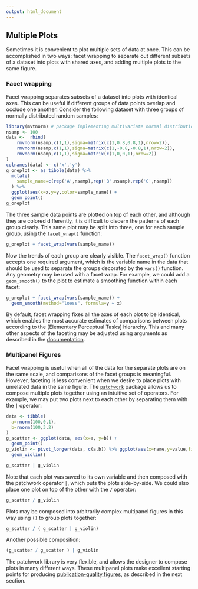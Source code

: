 ```yaml
---
output: html_document
---
```



## Multiple Plots

Sometimes it is convenient to plot multiple sets of data at once. This can be
accomplished in two ways: facet wrapping to separate out different subsets of a
dataset into plots with shared axes, and adding multiple plots to the same
figure.

### Facet wrapping

Facet wrapping separates subsets of a dataset into plots with identical axes.
This can be useful if different groups of data points overlap and occlude one
another. Consider the following dataset with three groups of normally
distributed random samples:

```r
library(mvtnorm) # package implementing multivariate normal distributions
nsamp <- 100
data <-  rbind(
    rmvnorm(nsamp,c(1,1),sigma=matrix(c(1,0.8,0.8,1),nrow=2)),
    rmvnorm(nsamp,c(1,1),sigma=matrix(c(1,-0.8,-0.8,1),nrow=2)),
    rmvnorm(nsamp,c(1,1),sigma=matrix(c(1,0,0,1),nrow=2))
)
colnames(data) <- c('x','y')
g_oneplot <- as_tibble(data) %>%
  mutate(
    sample_name=c(rep('A',nsamp),rep('B',nsamp),rep('C',nsamp))
  ) %>%
  ggplot(aes(x=x,y=y,color=sample_name)) +
  geom_point()
g_oneplot
```

The three sample data points are plotted on top of each other, and although they
are colored differently, it is difficult to discern the patterns of each group
clearly. This same plot may be split into three, one for each sample group,
using the [`facet_wrap()`](https://ggplot2.tidyverse.org/reference/facet_wrap.html)
function:

```r
g_oneplot + facet_wrap(vars(sample_name))
```

Now the trends of each group are clearly visible. The `facet_wrap()` function
accepts one required argument, which is the variable name in the data that
should be used to separate the groups decorated by the `vars()` function. Any
geometry may be used with a facet wrap. For example, we could add a
`geom_smooth()` to the plot to estimate a smoothing function within each facet:

```r
g_oneplot + facet_wrap(vars(sample_name)) +
  geom_smooth(method="loess", formula=y ~ x)
```

By default, facet wrapping fixes all the axes of each plot to be identical,
which enables the most accurate estimates of comparisons between plots according
to the [Elementary Perceptual Tasks] hierarchy. This and many other aspects of
the faceting may be adjusted using arguments as described in the
[documentation](https://ggplot2.tidyverse.org/reference/facet_wrap.html).

### Multipanel Figures

Facet wrapping is useful when all of the data for the separate plots are on the
same scale, and comparisons of the facet groups is meaningful. However, faceting
is less convenient when we desire to place plots with unrelated data in the same
figure. The [`patchwork`](https://patchwork.data-imaginist.com/) package allows
us to compose multiple plots together using an intuitive set of operators. For
example, we may put two plots next to each other by separating them with the `|`
operator:

```r
data <- tibble(
  a=rnorm(100,0,1),
  b=rnorm(100,3,2)
)
g_scatter <- ggplot(data, aes(x=a, y=b)) +
  geom_point()
g_violin <- pivot_longer(data, c(a,b)) %>% ggplot(aes(x=name,y=value,fill=name)) +
  geom_violin()

g_scatter | g_violin
```

Note that each plot was saved to its own variable and then composed with the
patchwork operator `|`, which puts the plots side-by-side. We could also place
one plot on top of the other with the `/` operator:

```r
g_scatter / g_violin
```

Plots may be composed into arbitrarily complex multipanel figures in this way
using `()` to group plots together:

```r
g_scatter / ( g_scatter | g_violin)
```

Another possible composition:

```r
(g_scatter / g_scatter ) | g_violin
```

The patchwork library is very flexible, and allows the designer to compose plots
in many different ways. These multipanel plots make excellent starting points
for producing [publication-quality figures](publication-ready-plots), as
described in the next section.